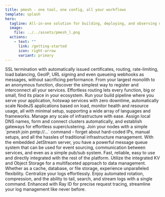 ```yaml
---
title: pmesh - one tool, one config, all your workflows
template: splash
hero:
  tagline: All-in-one solution for building, deploying, and observing modern web applications. <b>Own your infrastructure.</b>
  image:
    file: ../../assets/pmesh_l.png
  actions:
    - text: ""
      link: /getting-started
      icon: right-arrow
      variant: primary
---
```



<CardGrid stagger>
	<Card title="Reverse proxy" icon="up-caret">
		SSL termination with automatically issued certificates, routing, rate-limiting, load balancing, GeoIP, URL signing
		and even queueing webhooks as messages, without sacrificing performance.
	</Card>
	<Card title="Service discovery" icon="magnifier">
		From your largest monolith to an anonymous function, discover the simplest way to register and interconnect all your
		services. Effortless routing lets every function, big or small, find its place in your ecosystem.
	</Card>
	<Card title="Build, execute, observe" icon="rocket">
		Run your build pipeline where you serve your application, hotswap services with zero downtime, automatically scale
		NodeJS applications based on load, monitor health and resource usage, all with minimal setup, supporting a wide
		array of languages and frameworks.
	</Card>
	<Card title="Topology management" icon="seti:graphql">
		Manage any scale of infrastructure with ease. Assign local DNS names, form and connect clusters automatically, and
		establish gateways for effortless superclustering. Join your nodes with a simple `pmesh join pmtp://...` command -
		forget about hard-coded IPs, manual setups, and all the hassles of traditional infrastructure management.
	</Card>
	<Card title="Queue, publish, subscribe" icon="telegram">
		With the embedded JetStream server, you have a powerful message queue system that can be used for event sourcing,
		communication between services, and even as a simple pub/sub system. Fast, reliable, easy to use and directly
		integrated with the rest of the platform.
	</Card>
	<Card title="KV and Object Storage" icon="list-format">
		Utilize the integrated KV and Object Storage for a multifaceted approach to data management. Whether as a cache,
		database, or file storage, experience unparalleled flexibility.
	</Card>
	<Card title="Distributed, yet unified logging" icon="document">
		Centralize your logs effortlessly. Enjoy automated rotation, compression, and the ability to tail, search, and
		stream logs with a single command. Enhanced with Ray ID for precise request tracing, streamline your log management
		like never before.
	</Card>
</CardGrid>
